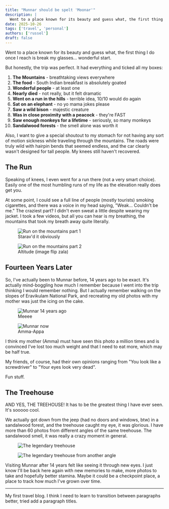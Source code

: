 ```yaml
---
title: "Munnar should be spelt 'Moonar'"
description: |
  Went to a place known for its beauty and guess what, the first thing I do once I reach is break my glasses... wonderful start
date: 2025-10-26
tags: ['travel', 'personal']
authors: ['russel']
draft: false
---
```


Went to a place known for its beauty and guess what, the first thing I do once I reach is break my glasses... wonderful start.

But honestly, the trip was perfect. It had everything and ticked all my boxes:

<div style={{
  background: 'var(--muted)',
  borderRadius: '0.5rem',
  padding: '1rem',
  margin: '1rem 0'
}}>

1. **The Mountains** - breathtaking views everywhere
2. **The food** - South Indian breakfast is absolutely goated
3. **Wonderful people** - at least one
4. **Nearly died** - not really, but it felt dramatic
5. **Went on a run in the hills** - terrible idea, 10/10 would do again
6. **Sat on an elephant** - no yo mama jokes please
7. **Saw a wild bison** - majestic creature
8. **Was in close proximity with a peacock** - they're FAST
9. **Saw enough monkeys for a lifetime** - seriously, so many monkeys
10. **Sandalwood forests** - the smell alone was worth it

</div>

Also, I want to give a special shoutout to my stomach for not having any sort of motion sickness while traveling through the mountains. The roads were truly wild with hairpin bends that seemed endless, and the car clearly wasn't designed for tall people. My knees still haven't recovered.

## The Run 

Speaking of knees, I even went for a run there (not a very smart choice). Easily one of the most humbling runs of my life as the elevation really does get you. 

At some point, I could see a full line of people (mostly tourists) smoking cigarettes, and there was a voice in my head saying, "Weak... Couldn't be me." The craziest part? I didn't even sweat a little despite wearing my jacket. I took a few videos, but all you can hear is my breathing, the mountains that took my breath away quite literally.

<div class="grid grid-cols-1 md:grid-cols-2 gap-4 mb-6 items-stretch">
  <figure class="flex flex-col aspect-[3/4] w-full rounded-md overflow-hidden bg-card">
    <div class="flex-1 flex items-center justify-center overflow-hidden">
      <img src="/blogimages/munnar-run1.jpg" alt="Run on the mountains part 1" class="w-full h-full object-contain" />
    </div>
    <figcaption class="px-3 py-2 text-sm text-muted-foreground flex items-center justify-center">
      Starav'd it obviously
    </figcaption>
  </figure>
  <figure class="hidden md:flex flex-col aspect-[4/3] w-full rounded-md overflow-hidden bg-card">
    <div class="flex-1 flex items-center justify-center overflow-hidden">
      <img src="/blogimages/munnar-run2.jpg" alt="Run on the mountains part 2" class="w-full h-full object-contain" />
    </div>
    <figcaption class="px-3 py-2 text-sm text-muted-foreground flex items-center justify-center">
      Altitude (image flip zala)
    </figcaption>
  </figure>
</div>

## Fourteen Years Later

So, I've actually been to Munnar before, 14 years ago to be exact. It's actually mind-boggling how much I remember because I went into the trip thinking I would remember nothing. But I actually remember walking on the slopes of Eravikulam National Park, and recreating my old photos with my mother was just the icing on the cake.

<div class="grid grid-cols-1 md:grid-cols-2 gap-4 mb-6 items-stretch">
  <figure class="flex flex-col aspect-[3/4] w-full rounded-md overflow-hidden bg-card">
    <div class="flex-1 flex items-center justify-center overflow-hidden">
      <img src="/blogimages/munnar1.png" alt="Munnar 14 years ago" class="w-full h-full object-contain" />
    </div>
    <figcaption class="px-3 py-2 text-sm text-muted-foreground flex items-center justify-center">
      Meeee
    </figcaption>
  </figure>
  <figure class="hidden md:flex flex-col aspect-[3/4] w-full rounded-md overflow-hidden bg-card">
    <div class="flex-1 flex items-center justify-center overflow-hidden">
      <img src="/blogimages/munnar2.png" alt="Munnar now" class="w-full h-full object-contain" />
    </div>
    <figcaption class="px-3 py-2 text-sm text-muted-foreground flex items-center justify-center">
      Amma-Appa
    </figcaption>
  </figure>
</div>

I think my mother (Amma) must have seen this photo a million times and is convinced I've lost too much weight and that I need to eat more, which may be half true. 

My friends, of course, had their own opinions ranging from "You look like a screwdriver" to "Your eyes look very dead".

Fun stuff.

## The Treehouse

AND YES, THE TREEHOUSE! It has to be the greatest thing I have ever seen. It's sooooo cool. 

We actually got down from the jeep (had no doors and windows, btw) in a sandalwood forest, and the treehouse caught my eye, it was glorious. I have more than 60 photos from different angles of the same treehouse. The sandalwood smell, it was really a crazy moment in general.

<div class="grid grid-cols-1 md:grid-cols-2 gap-4 mb-6 items-stretch">
  <figure class="flex flex-col aspect-[3/4] w-full rounded-md overflow-hidden bg-card">
    <div class="flex-1 flex items-center justify-center overflow-hidden">
      <img src="/blogimages/treehouse1.jpg" alt="The legendary treehouse" class="w-full h-full object-contain" />
    </div>
  </figure>
  <figure class="hidden md:flex flex-col aspect-[3/4] w-full rounded-md overflow-hidden bg-card">
    <div class="flex-1 flex items-center justify-center overflow-hidden">
      <img src="/blogimages/treehouse2.jpg" alt="The legendary treehouse from another angle" class="w-full h-full object-contain" />
    </div>
  </figure>
</div>

<div style={{
  borderLeft: '4px solid var(--primary)',
  paddingLeft: '1rem',
  margin: '2rem 0',
  fontStyle: 'italic',
  color: 'var(--muted-foreground)'
}}>
  Visiting Munnar after 14 years felt like seeing it through new eyes. I just know I'll be back here again with new memories to make, more photos to take and hopefully better stamina. Maybe it could be a checkpoint place, a place to track how much I've grown over time.
</div>

---

My first travel blog. I think I need to learn to transition between paragraphs better, tried add a paragraph titles.
